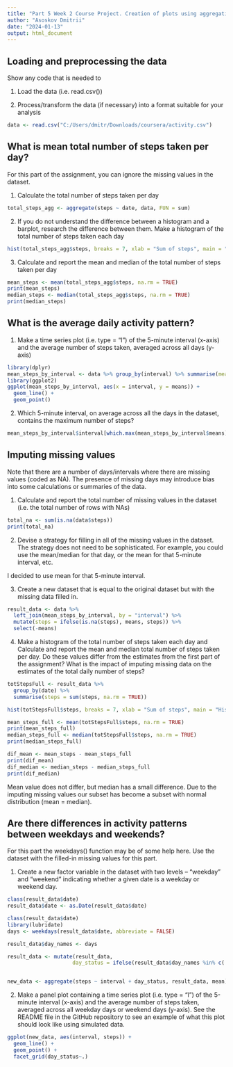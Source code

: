 ---
title: "Part 5 Week 2 Course Project. Creation of plots using aggregations."
author: "Asoskov Dmitrii"
date: "2024-01-13"
output: html_document
---

## Loading and preprocessing the data
Show any code that is needed to

1. Load the data (i.e. read.csv())

2. Process/transform the data (if necessary) into a format suitable for your analysis

```{r echo = TRUE}
data <- read.csv("C:/Users/dmitr/Downloads/coursera/activity.csv")
```

## What is mean total number of steps taken per day?

For this part of the assignment, you can ignore the missing values in the dataset.

1. Calculate the total number of steps taken per day

```{r, echo = TRUE}
total_steps_agg <- aggregate(steps ~ date, data, FUN = sum)
```

2. If you do not understand the difference between a histogram and a barplot, research the difference between them. Make a histogram of the total number of steps taken each day

```{r, echo = TRUE}
hist(total_steps_agg$steps, breaks = 7, xlab = "Sum of steps", main = "Histogram of total number of steps per each day")
```

3. Calculate and report the mean and median of the total number of steps taken per day

```{r, echo=TRUE}
mean_steps <- mean(total_steps_agg$steps, na.rm = TRUE)
print(mean_steps)
median_steps <- median(total_steps_agg$steps, na.rm = TRUE)
print(median_steps)
```

## What is the average daily activity pattern?

1. Make a time series plot (i.e. type = "l") of the 5-minute interval (x-axis) and the average number of steps taken, averaged across all days (y-axis)
```{r, echo = TRUE}
library(dplyr)
mean_steps_by_interval <- data %>% group_by(interval) %>% summarise(means = mean(steps, na.rm = TRUE))
library(ggplot2)
ggplot(mean_steps_by_interval, aes(x = interval, y = means)) +
  geom_line() +
  geom_point()
```

2. Which 5-minute interval, on average across all the days in the dataset, contains the maximum number of steps?
```{r, echo = TRUE}
mean_steps_by_interval$interval[which.max(mean_steps_by_interval$means)]
```
## Imputing missing values

Note that there are a number of days/intervals where there are missing values (coded as NA). The presence of missing days may introduce bias into some calculations or summaries of the data.

1. Calculate and report the total number of missing values in the dataset (i.e. the total number of rows with NAs)

```{r, echo = TRUE}
total_na <- sum(is.na(data$steps))
print(total_na)
```

2. Devise a strategy for filling in all of the missing values in the dataset. The strategy does not need to be sophisticated. For example, you could use the mean/median for that day, or the mean for that 5-minute interval, etc.

I decided to use mean for that 5-minute interval.

3. Create a new dataset that is equal to the original dataset but with the missing data filled in.

```{r, echo = TRUE}
result_data <- data %>%
  left_join(mean_steps_by_interval, by = "interval") %>%
  mutate(steps = ifelse(is.na(steps), means, steps)) %>%
  select(-means)
```

4. Make a histogram of the total number of steps taken each day and Calculate and report the mean and median total number of steps taken per day. Do these values differ from the estimates from the first part of the assignment? What is the impact of imputing missing data on the estimates of the total daily number of steps?

```{r, echo =TRUE}
totStepsFull <- result_data %>%
  group_by(date) %>%
  summarise(steps = sum(steps, na.rm = TRUE))

hist(totStepsFull$steps, breaks = 7, xlab = "Sum of steps", main = "Histogram of total number of steps per each day")

mean_steps_full <- mean(totStepsFull$steps, na.rm = TRUE)
print(mean_steps_full)
median_steps_full <- median(totStepsFull$steps, na.rm = TRUE)
print(median_steps_full)

dif_mean <- mean_steps - mean_steps_full
print(dif_mean)
dif_median <- median_steps - median_steps_full
print(dif_median)
```
Mean value does not differ, but median has a small difference. Due to the imputing missing values our subset has become a subset with normal distribution (mean = median).

## Are there differences in activity patterns between weekdays and weekends?

For this part the weekdays() function may be of some help here. Use the dataset with the filled-in missing values for this part.

1. Create a new factor variable in the dataset with two levels – “weekday” and “weekend” indicating whether a given date is a weekday or weekend day.

```{r, echo = TRUE}
class(result_data$date)
result_data$date <- as.Date(result_data$date)

class(result_data$date)
library(lubridate)
days <- weekdays(result_data$date, abbreviate = FALSE)

result_data$day_names <- days

result_data <- mutate(result_data, 
                     day_status = ifelse(result_data$day_names %in% c('понедельник', "вторник", "среда", "четверг", "пятница"), 'weekday', 'weekend'))


new_data <- aggregate(steps ~ interval + day_status, result_data, mean)
```

2. Make a panel plot containing a time series plot (i.e. type = "l") of the 5-minute interval (x-axis) and the average number of steps taken, averaged across all weekday days or weekend days (y-axis). See the README file in the GitHub repository to see an example of what this plot should look like using simulated data.

```{r, echo = TRUE}
ggplot(new_data, aes(interval, steps)) +
  geom_line() +
  geom_point() +
  facet_grid(day_status~.)
```